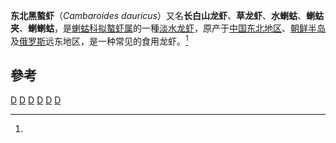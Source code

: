 {{Speciesbox 
| taxon = Cambaroides dauricus
| status = DD
| status_system = iucn3.1
| status_ref = <ref name=iucn>{{IUCN2008|assessors=Kawai, T. & Machino, Y. 2010.|year=2010|id=153643|title=Cambaroides dauricus |downloaded=15 June 2016.}}</ref>
| image = Cambaroides dauricus.JPG
| authority =（[[彼得·西蒙·帕拉斯|Pallas]]，1773）
| synonyms = 
}}
'''东北黑螯虾'''（''Cambaroides dauricus''）又名'''长白山龙虾'''、'''草龙虾'''、'''水蝲蛄'''、'''蝲蛄夹'''、'''蝲蝲蛄'''，是[[蝲蛄科|蝲蛄科]][[拟螯虾属|拟螯虾属]]的一種[[淡水龙虾|淡水龙虾]]，原产于[[中国东北地区|中国东北地区]]、[[朝鲜半岛|朝鲜半岛]]及[[俄罗斯|俄罗斯]]远东地区，是一种常见的食用龙虾。<ref name=iucn/>

== 參考 ==
{{reflist}}
{{Taxonbar}}

[[Category:IUCN红色名录数据缺乏物种|D]]
[[Category:拟螯虾属|D]]
[[Category:食用甲殼類|D]]
[[Category:虾|D]]
[[Category:1773年描述的動物|D]]
[[Category:中國甲殼動物|D]]